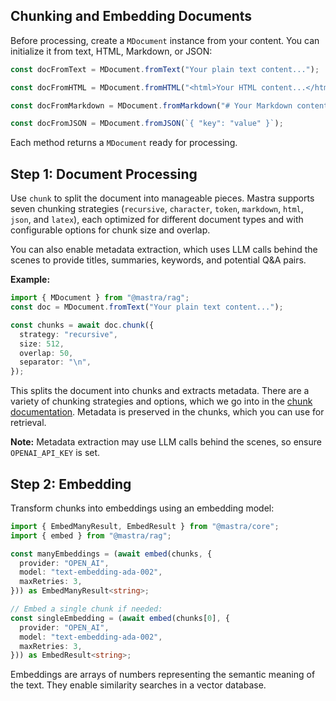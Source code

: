 ## Chunking and Embedding Documents

Before processing, create a `MDocument` instance from your content. You can initialize it from text, HTML, Markdown, or JSON:

```ts
const docFromText = MDocument.fromText("Your plain text content...");

const docFromHTML = MDocument.fromHTML("<html>Your HTML content...</html>");

const docFromMarkdown = MDocument.fromMarkdown("# Your Markdown content...");

const docFromJSON = MDocument.fromJSON(`{ "key": "value" }`);
```

Each method returns a `MDocument` ready for processing.

## Step 1: Document Processing

Use `chunk` to split the document into manageable pieces. Mastra supports seven chunking strategies (`recursive`, `character`, `token`, `markdown`, `html`, `json`, and `latex`), each optimized for different document types and with configurable options for chunk size and overlap.

You can also enable metadata extraction, which uses LLM calls behind the scenes to provide titles, summaries, keywords, and potential Q&A pairs.

**Example:**

```ts showLineNumbers copy
import { MDocument } from "@mastra/rag";
const doc = MDocument.fromText("Your plain text content...");

const chunks = await doc.chunk({
  strategy: "recursive",
  size: 512,
  overlap: 50,
  separator: "\n",
});
```

This splits the document into chunks and extracts metadata. There are a variety of chunking strategies and options, which we go into in the [chunk documentation](/docs/reference/rag/chunk.mdx). Metadata is preserved in the chunks, which you can use for retrieval.

**Note:** Metadata extraction may use LLM calls behind the scenes, so ensure `OPENAI_API_KEY` is set.

## Step 2: Embedding

Transform chunks into embeddings using an embedding model:

```ts showLineNumbers copy
import { EmbedManyResult, EmbedResult } from "@mastra/core";
import { embed } from "@mastra/rag";

const manyEmbeddings = (await embed(chunks, {
  provider: "OPEN_AI",
  model: "text-embedding-ada-002",
  maxRetries: 3,
})) as EmbedManyResult<string>;

// Embed a single chunk if needed:
const singleEmbedding = (await embed(chunks[0], {
  provider: "OPEN_AI",
  model: "text-embedding-ada-002",
  maxRetries: 3,
})) as EmbedResult<string>;
```

Embeddings are arrays of numbers representing the semantic meaning of the text. They enable similarity searches in a vector database.

